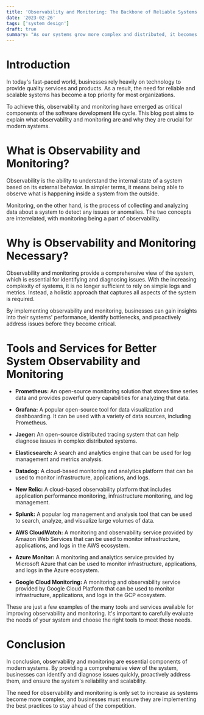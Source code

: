 ```yaml
---
title: 'Observability and Monitoring: The Backbone of Reliable Systems'
date: '2023-02-26'
tags: ['system design']
draft: true
summary: "As our systems grow more complex and distributed, it becomes increasingly important to have a way to understand how they are behaving and detect issues as they arise. This is where observability and monitoring come in, providing us with the tools to collect and analyze data from our systems in order to gain insights and take action. In this blog, we'll explore what observability and monitoring mean, why they are so critical for modern systems, and how they can be implemented effectively."
---
```


# Introduction

In today's fast-paced world, businesses rely heavily on technology to provide quality services and products. As a result, the need for reliable and scalable systems has become a top priority for most organizations.

To achieve this, observability and monitoring have emerged as critical components of the software development life cycle. This blog post aims to explain what observability and monitoring are and why they are crucial for modern systems.

# What is Observability and Monitoring?

Observability is the ability to understand the internal state of a system based on its external behavior. In simpler terms, it means being able to observe what is happening inside a system from the outside.

Monitoring, on the other hand, is the process of collecting and analyzing data about a system to detect any issues or anomalies. The two concepts are interrelated, with monitoring being a part of observability.

# Why is Observability and Monitoring Necessary?

Observability and monitoring provide a comprehensive view of the system, which is essential for identifying and diagnosing issues. With the increasing complexity of systems, it is no longer sufficient to rely on simple logs and metrics. Instead, a holistic approach that captures all aspects of the system is required.

By implementing observability and monitoring, businesses can gain insights into their systems' performance, identify bottlenecks, and proactively address issues before they become critical.

# Tools and Services for Better System Observability and Monitoring

- **Prometheus:** An open-source monitoring solution that stores time series data and provides powerful query capabilities for analyzing that data.

- **Grafana:** A popular open-source tool for data visualization and dashboarding. It can be used with a variety of data sources, including Prometheus.

- **Jaeger:** An open-source distributed tracing system that can help diagnose issues in complex distributed systems.

- **Elasticsearch:** A search and analytics engine that can be used for log management and metrics analysis.

- **Datadog:** A cloud-based monitoring and analytics platform that can be used to monitor infrastructure, applications, and logs.

- **New Relic:** A cloud-based observability platform that includes application performance monitoring, infrastructure monitoring, and log management.

- **Splunk:** A popular log management and analysis tool that can be used to search, analyze, and visualize large volumes of data.

- **AWS CloudWatch:** A monitoring and observability service provided by Amazon Web Services that can be used to monitor infrastructure, applications, and logs in the AWS ecosystem.

- **Azure Monitor:** A monitoring and analytics service provided by Microsoft Azure that can be used to monitor infrastructure, applications, and logs in the Azure ecosystem.

- **Google Cloud Monitoring:** A monitoring and observability service provided by Google Cloud Platform that can be used to monitor infrastructure, applications, and logs in the GCP ecosystem.

These are just a few examples of the many tools and services available for improving observability and monitoring. It's important to carefully evaluate the needs of your system and choose the right tools to meet those needs.

# Conclusion

In conclusion, observability and monitoring are essential components of modern systems. By providing a comprehensive view of the system, businesses can identify and diagnose issues quickly, proactively address them, and ensure the system's reliability and scalability.

The need for observability and monitoring is only set to increase as systems become more complex, and businesses must ensure they are implementing the best practices to stay ahead of the competition.
